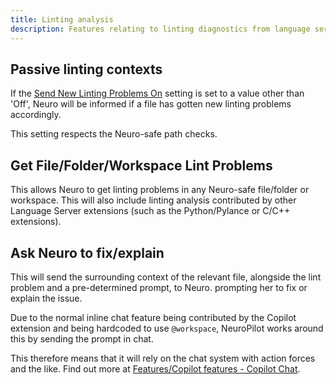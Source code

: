 ```yaml
---
title: Linting analysis
description: Features relating to linting diagnostics from language server extensions.
---
```



<CenterIcon Icon={NeuroPilotLint} credits="NeuroPilot lint logo by KTrain5369" />

## Passive linting contexts

If the [Send New Linting Problems On](/neuropilot/reference/settings#send-new-linting-problems-on) setting is set to a value other than 'Off', Neuro will be informed if a file has gotten new linting problems accordingly.

This setting respects the Neuro-safe path checks.

## Get File/Folder/Workspace Lint Problems

This allows Neuro to get linting problems in any Neuro-safe file/folder or workspace.
This will also include linting analysis contributed by other Language Server extensions (such as the Python/Pylance or C/C++ extensions).

## Ask Neuro to fix/explain

This will send the surrounding context of the relevant file, alongside the lint problem and a pre-determined prompt, to Neuro. prompting her to fix or explain the issue.

<Aside>

Due to the normal inline chat feature being contributed by the Copilot extension and being hardcoded to use `@workspace`, NeuroPilot works around this by sending the prompt in chat.

This therefore means that it will rely on the chat system with action forces and the like.
Find out more at [Features/Copilot features - Copilot Chat](/neuropilot/reference/features/copilot-features#copilot-chat).

</Aside>